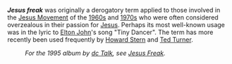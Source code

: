 '''''Jesus freak''''' was originally a derogatory term applied to those involved in the [[Jesus Movement]] of the [[1960s]] and [[1970s]] who were often considered overzealous in their passion for [[Jesus]]. Perhaps its most well-known usage was in the lyric to [[Elton John]]'s song "Tiny Dancer". The term has more recently been used frequently by [[Howard Stern]] and [[Ted Turner]].

:''For the 1995 album by [[dc Talk]], see [[Jesus Freak]].''